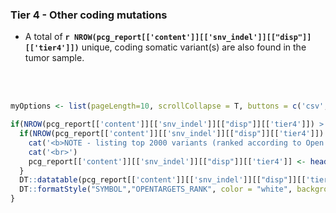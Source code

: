 ### Tier 4 - Other coding mutations

- A total of __`r NROW(pcg_report[['content']][['snv_indel']][["disp"]][['tier4']])`__ unique, coding somatic variant(s) are also found in the tumor sample.

<br><br>
```r

myOptions <- list(pageLength=10, scrollCollapse = T, buttons = c('csv','excel'),dom = 'Bfrtip')

if(NROW(pcg_report[['content']][['snv_indel']][["disp"]][['tier4']]) > 0){
  if(NROW(pcg_report[['content']][['snv_indel']][["disp"]][['tier4']]) > 2000){
    cat('<b>NOTE - listing top 2000 variants (ranked according to Open Targets phenotype association score)</b><br>',sep="\n")
    cat('<br>')
    pcg_report[['content']][['snv_indel']][["disp"]][['tier4']] <- head(pcg_report[['content']][['snv_indel']][["disp"]][['tier4']], 2000)
  }
  DT::datatable(pcg_report[['content']][['snv_indel']][["disp"]][['tier4']], options = myOptions, escape=F, extensions = c("Buttons","Responsive")) |>
  DT::formatStyle("SYMBOL","OPENTARGETS_RANK", color = "white", backgroundColor = DT::styleInterval(pcg_report[['content']][['report_display_config']][['opentargets_rank']][['breaks']], pcg_report[['content']][['report_display_config']][['opentargets_rank']][['colors']]))
}

```
<br><br>
